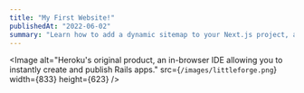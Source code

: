 ```yaml
---
title: "My First Website!"
publishedAt: "2022-06-02"
summary: "Learn how to add a dynamic sitemap to your Next.js project, along with a robots.txt file for optimal SEO."
---
```


<Image
  alt="Heroku's original product, an in-browser IDE allowing you to instantly create and publish Rails apps."
  src={`/images/littleforge.png`}
  width={833}
  height={623}
/>
